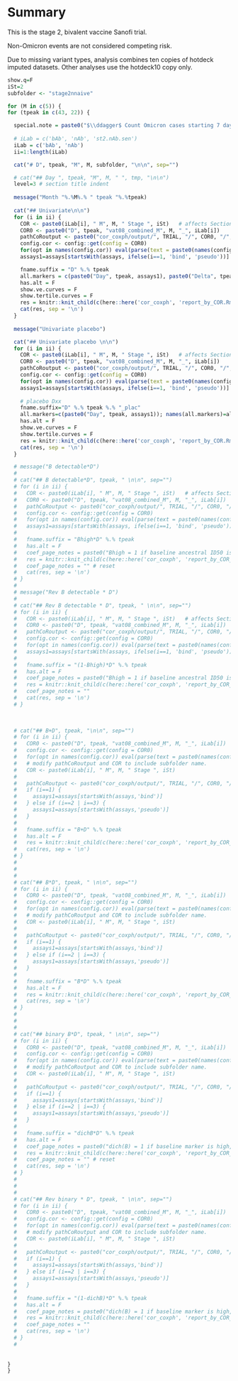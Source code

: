 # Summary

This is the stage 2, bivalent vaccine Sanofi trial.

Non-Omicron events are not considered competing risk.

Due to missing variant types, analysis combines ten copies of hotdeck imputed datasets. Other analyses use the hotdeck10 copy only.



```r

show.q=F
iSt=2
subfolder <- "stage2nnaive"

for (M in c(5)) {
for (tpeak in c(43, 22)) { 

  special.note = paste0("$\\ddagger$ Count Omicron cases starting 7 days post Day ", tpeak, ".")
  
  # iLab = c('bAb', 'nAb', 'st2.nAb.sen')
  iLab = c('bAb', 'nAb')
  ii=1:length(iLab)

  cat("# D", tpeak, "M", M, subfolder, "\n\n", sep="")

  # cat("## Day ", tpeak, "M", M, " ", tmp, "\n\n")
  level=3 # section title indent
  
  message("Month "%.%M%.% " tpeak "%.%tpeak)
  
  cat("## Univariate\n\n")
  for (i in ii) {
    COR <- paste0(iLab[i], " M", M, " Stage ", iSt)   # affects Section title in report_by_COR.Rmd
    COR0 <- paste0("D", tpeak, "vat08_combined_M", M, "_", iLab[i])    # D43vat08_combined_M12_bAb
    pathCoRoutput <- paste0("cor_coxph/output/", TRIAL, "/", COR0, "/", subfolder)
    config.cor <- config::get(config = COR0)
    for(opt in names(config.cor)) eval(parse(text = paste0(names(config.cor[opt])," <- config.cor[[opt]]")))
    assays1=assays[startsWith(assays, ifelse(i==1, 'bind', 'pseudo'))]

    fname.suffix = "D" %.% tpeak
    all.markers = c(paste0("Day", tpeak, assays1), paste0("Delta", tpeak, "overB", assays1), paste0("B", assays1)); names(all.markers)=all.markers
    has.alt = F
    show.ve.curves = F
    show.tertile.curves = F
    res = knitr::knit_child(c(here::here('cor_coxph', 'report_by_COR.Rmd')), quiet = TRUE)
    cat(res, sep = '\n')
  }
  
  message("Univariate placebo")

  cat("## Univariate placebo \n\n")
  for (i in ii) {
    COR <- paste0(iLab[i], " M", M, " Stage ", iSt)   # affects Section title in report_by_COR.Rmd
    COR0 <- paste0("D", tpeak, "vat08_combined_M", M, "_", iLab[i])    # D43vat08_combined_M12_bAb
    pathCoRoutput <- paste0("cor_coxph/output/", TRIAL, "/", COR0, "/", subfolder)
    config.cor <- config::get(config = COR0)
    for(opt in names(config.cor)) eval(parse(text = paste0(names(config.cor[opt])," <- config.cor[[opt]]")))
    assays1=assays[startsWith(assays, ifelse(i==1, 'bind', 'pseudo'))]
  
    # placebo Dxx
    fname.suffix="D" %.% tpeak %.% "_plac"
    all.markers=c(paste0("Day", tpeak, assays1)); names(all.markers)=all.markers
    has.alt = F
    show.ve.curves = F
    show.tertile.curves = F
    res = knitr::knit_child(c(here::here('cor_coxph', 'report_by_COR.Rmd')), quiet = TRUE)
    cat(res, sep = '\n')
  }

  # message("B detectable*D")
  # 
  # cat("## B detectable*D", tpeak, " \n\n", sep="")
  # for (i in ii) {
  #   COR <- paste0(iLab[i], " M", M, " Stage ", iSt)   # affects Section title in report_by_COR.Rmd
  #   COR0 <- paste0("D", tpeak, "vat08_combined_M", M, "_", iLab[i])    # D43vat08_combined_M12_bAb
  #   pathCoRoutput <- paste0("cor_coxph/output/", TRIAL, "/", COR0, "/", subfolder)
  #   config.cor <- config::get(config = COR0)
  #   for(opt in names(config.cor)) eval(parse(text = paste0(names(config.cor[opt])," <- config.cor[[opt]]")))
  #   assays1=assays[startsWith(assays, ifelse(i==1, 'bind', 'pseudo'))]
  #       
  #   fname.suffix = "Bhigh*D" %.% tpeak
  #   has.alt = F
  #   coef_page_notes = paste0("Bhigh = 1 if baseline ancestral ID50 is above LOD; thus the second parameter is the effect of the continuous marker in the baseline undetectable group.")
  #   res = knitr::knit_child(c(here::here('cor_coxph', 'report_by_COR_coef.Rmd')), quiet = TRUE)
  #   coef_page_notes = "" # reset 
  #   cat(res, sep = '\n')
  # }
  # 
  # message("Rev B detectable * D")
  #     
  # cat("## Rev B detectable * D", tpeak, " \n\n", sep="")
  # for (i in ii) {
  #   COR <- paste0(iLab[i], " M", M, " Stage ", iSt)   # affects Section title in report_by_COR.Rmd
  #   COR0 <- paste0("D", tpeak, "vat08_combined_M", M, "_", iLab[i])    # D43vat08_combined_M12_bAb
  #   pathCoRoutput <- paste0("cor_coxph/output/", TRIAL, "/", COR0, "/", subfolder)
  #   config.cor <- config::get(config = COR0)
  #   for(opt in names(config.cor)) eval(parse(text = paste0(names(config.cor[opt])," <- config.cor[[opt]]")))
  #   assays1=assays[startsWith(assays, ifelse(i==1, 'bind', 'pseudo'))]
  # 
  #   fname.suffix = "(1-Bhigh)*D" %.% tpeak
  #   has.alt = F
  #   coef_page_notes = paste0("Bhigh = 1 if baseline ancestral ID50 is above LOD; thus the second parameter is the effect of the continuous marker in the baseline detectable group.")
  #   res = knitr::knit_child(c(here::here('cor_coxph', 'report_by_COR_coef.Rmd')), quiet = TRUE)
  #   coef_page_notes = ""
  #   cat(res, sep = '\n')
  # }
  
  

  # cat("## B+D", tpeak, "\n\n", sep="")
  # for (i in ii) {
  #   COR0 <- paste0("D", tpeak, "vat08_combined_M", M, "_", iLab[i])    # D43vat08_combined_M12_bAb
  #   config.cor <- config::get(config = COR0)
  #   for(opt in names(config.cor)) eval(parse(text = paste0(names(config.cor[opt])," <- config.cor[[opt]]")))
  #   # modify pathCoRoutput and COR to include subfolder name. 
  #   COR <- paste0(iLab[i], " M", M, " Stage ", iSt)
  # 
  #   pathCoRoutput <- paste0("cor_coxph/output/", TRIAL, "/", COR0, "/", subfolder)
  #   if (i==1) {
  #     assays1=assays[startsWith(assays,'bind')]
  #   } else if (i==2 | i==3) {
  #     assays1=assays[startsWith(assays,'pseudo')]
  #   }
  #   
  #   fname.suffix = "B+D" %.% tpeak
  #   has.alt = F
  #   res = knitr::knit_child(c(here::here('cor_coxph', 'report_by_COR_coef.Rmd')), quiet = TRUE)
  #   cat(res, sep = '\n')
  # }
  # 
  # 
  # 
  # cat("## B*D", tpeak, " \n\n", sep="")
  # for (i in ii) {
  #   COR0 <- paste0("D", tpeak, "vat08_combined_M", M, "_", iLab[i])    # D43vat08_combined_M12_bAb
  #   config.cor <- config::get(config = COR0)
  #   for(opt in names(config.cor)) eval(parse(text = paste0(names(config.cor[opt])," <- config.cor[[opt]]")))
  #   # modify pathCoRoutput and COR to include subfolder name. 
  #   COR <- paste0(iLab[i], " M", M, " Stage ", iSt)
  # 
  #   pathCoRoutput <- paste0("cor_coxph/output/", TRIAL, "/", COR0, "/", subfolder)
  #   if (i==1) {
  #     assays1=assays[startsWith(assays,'bind')]
  #   } else if (i==2 | i==3) {
  #     assays1=assays[startsWith(assays,'pseudo')]
  #   }
  #   
  #   fname.suffix = "B*D" %.% tpeak
  #   has.alt = F
  #   res = knitr::knit_child(c(here::here('cor_coxph', 'report_by_COR_coef.Rmd')), quiet = TRUE)
  #   cat(res, sep = '\n')
  # }
  # 
  # 
  # 
  # cat("## binary B*D", tpeak, " \n\n", sep="")
  # for (i in ii) {
  #   COR0 <- paste0("D", tpeak, "vat08_combined_M", M, "_", iLab[i])    # D43vat08_combined_M12_bAb
  #   config.cor <- config::get(config = COR0)
  #   for(opt in names(config.cor)) eval(parse(text = paste0(names(config.cor[opt])," <- config.cor[[opt]]")))
  #   # modify pathCoRoutput and COR to include subfolder name. 
  #   COR <- paste0(iLab[i], " M", M, " Stage ", iSt)
  # 
  #   pathCoRoutput <- paste0("cor_coxph/output/", TRIAL, "/", COR0, "/", subfolder)
  #   if (i==1) {
  #     assays1=assays[startsWith(assays,'bind')]
  #   } else if (i==2 | i==3) {
  #     assays1=assays[startsWith(assays,'pseudo')]
  #   }
  #       
  #   fname.suffix = "dichB*D" %.% tpeak
  #   has.alt = F
  #   coef_page_notes = paste0("dich(B) = 1 if baseline marker is high, 0 if baseline marker is low; thus the second parameter is the effect of the continuous marker in the low baseline group. The cut point is set to the weighted median unless the negative response rate at baseline exceeds 40% or more than 40% of the values are above the Upper Limit of Quantification (ULOQ). In these cases, the cut point is adjusted to the detection limit or ULOQ, respectively. Cut points (on the log10 scale): ", concatList(paste0("\\input{", pathCoRoutput, "/dichcutpoints_B", assays1, ".txt}"), sep=", "), ".")
  #   res = knitr::knit_child(c(here::here('cor_coxph', 'report_by_COR_coef.Rmd')), quiet = TRUE)
  #   coef_page_notes = "" # reset 
  #   cat(res, sep = '\n')
  # }
  # 
  # 
  # 
  # cat("## Rev binary * D", tpeak, " \n\n", sep="")
  # for (i in ii) {
  #   COR0 <- paste0("D", tpeak, "vat08_combined_M", M, "_", iLab[i])    # D43vat08_combined_M12_bAb
  #   config.cor <- config::get(config = COR0)
  #   for(opt in names(config.cor)) eval(parse(text = paste0(names(config.cor[opt])," <- config.cor[[opt]]")))
  #   # modify pathCoRoutput and COR to include subfolder name. 
  #   COR <- paste0(iLab[i], " M", M, " Stage ", iSt)
  # 
  #   pathCoRoutput <- paste0("cor_coxph/output/", TRIAL, "/", COR0, "/", subfolder)
  #   if (i==1) {
  #     assays1=assays[startsWith(assays,'bind')]
  #   } else if (i==2 | i==3) {
  #     assays1=assays[startsWith(assays,'pseudo')]
  #   }
  #   
  #   fname.suffix = "(1-dichB)*D" %.% tpeak
  #   has.alt = F
  #   coef_page_notes = paste0("dich(B) = 1 if baseline marker is high, 0 if baseline marker is low; thus the second parameter is the effect of the continuous marker in the high baseline group. The cut point is set to the weighted median unless the negative response rate at baseline exceeds 40% or more than 40% of the values are above the Upper Limit of Quantification (ULOQ). In these cases, the cut point is adjusted to the detection limit or ULOQ, respectively. Cut points (on the log10 scale): ", concatList(paste0("\\input{", pathCoRoutput, "/dichcutpoints_B", assays1, ".txt}"), sep=", "), ".")
  #   res = knitr::knit_child(c(here::here('cor_coxph', 'report_by_COR_coef.Rmd')), quiet = TRUE)
  #   coef_page_notes = ""
  #   cat(res, sep = '\n')
  # }
  # 
  
  
}
}
```
